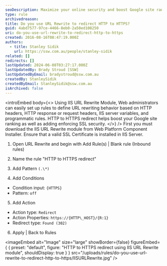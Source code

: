 ```yaml
---
seoDescription: Maximize your online security and boost Google site ranking by using IIS URL Rewrite to redirect HTTP traffic to HTTPS, ensuring a safer browsing experience for users.
type: rule
archivedreason:
title: Do you use URL Rewrite to redirect HTTP to HTTPS?
guid: 4abd7577-97ce-4466-8eb0-2a50ed108250
uri: do-you-use-url-rewrite-to-redirect-http-to-https
created: 2016-08-16T08:47:19.000Z
authors:
  - title: Stanley Sidik
    url: https://ssw.com.au/people/stanley-sidik
related: []
redirects: []
lastUpdated: 2024-06-08T03:27:17.000Z
lastUpdatedBy: Brady Stroud [SSW]
lastUpdatedByEmail: bradystroud@ssw.com.au
createdBy: StanleySidik
createdByEmail: StanleySidik@ssw.com.au
isArchived: false
---
```


<introEmbed
  body={<>
Using IIS URL Rewrite Module, Web administrators can easily set up rules to define URL rewriting behavior based on HTTP headers, HTTP response or request headers, IIS server variables, and programmatic rules. HTTP to HTTPS redirect helps boost your Google site ranking as well as adding enforcing SSL security.
  </>}
/>
First you must download the IIS URL Rewrite module from Web Platform Component Installer. Ensure that a valid SSL Certificate is installed in IIS Server.

1. Open URL Rewrite and begin with Add Rule(s) | Blank rule (Inbound rules)

2. Name the rule "HTTP to HTTPS redirect"

3. Add Pattern `(.\*)`

4. Add Conditions

- Condition input: `{HTTPS}`
- Pattern: `off`

5. Add Action

- Action type: `Redirect`
- Action Properties: `https://{HTTP\_HOST}/{R:1}`
- Redirect type: `Found (302)`

6. Apply | Back to Rules


<imageEmbed
  alt="Image"
  size="large"
  showBorder={false}
  figureEmbed={ {
    preset: "default",
    figure: "HTTP to HTTPS redirect using IIS URL Rewrite module",
    shouldDisplay: true
  } }
  src="/uploads/rules/do-you-use-url-rewrite-to-redirect-http-to-https/IISURLRewrite.jpg"
/>
